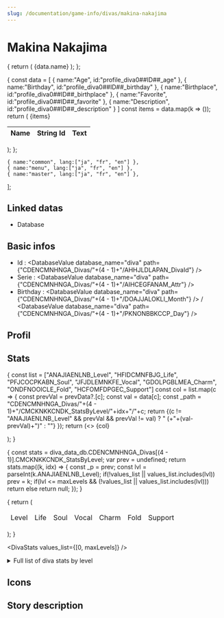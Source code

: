 ```yaml
---
slug: /documentation/game-info/divas/makina-nakajima
---
```


# Makina Nakajima


{
  return (
    <tr>
    <td>{data.name}</td>
    <td><DivaLanguageLink bank="common" id={data.id} language={language} /></td>
    <td><DivaString bank="common" id={data.id} language={language} /></td>
    </tr>
  );
};

{
  const data = 
  [
    {
      name:"Age",
      id:"profile_diva0##ID##_age"
    },
    {
      name:"Birthday",
      id:"profile_diva0##ID##_birthday"
    },
    {
      name:"Birthplace",
      id:"profile_diva0##ID##_birthplace"
    },
    {
      name:"Favorite",
      id:"profile_diva0##ID##_favorite"
    },
    {
      name:"Description",
      id:"profile_diva0##ID##_description"
    }
  ]
  const items = data.map(k => (<DivaInfoProfileTableRow data={k} language={language} />));
  return (
    <table>
    <thead>
    <tr>
    <th>Name</th>
    <th>String Id</th>
    <th>Text</th>
    </tr>
    </thead>
    <tbody>
    {items}
    </tbody>
    </table>
  );
};

    { name:"common", lang:["ja", "fr", "en"] },
    { name:"menu", lang:["ja", "fr", "en"] },
    { name:"master", lang:["ja", "fr", "en"] },
  ];

<LanguageContext files={languagesFiles}>

<DivaIdContext divaId="4">

<div style={{position:'relative'}}><div style={{position: 'absolute',top:'-140px', right:'-50px', width:'40%'}}><DivaImage type="l_size" /></div></div>

## Linked datas

* <Link href={getLinkById("documentation/database/data-content/diva")} >Database</Link>

## Basic infos

* Id : <DatabaseValue database_name="diva" path={"CDENCMNHNGA_Divas/"+(4 - 1)+"/AHHJLDLAPAN_DivaId"} />
* Serie : <DatabaseValue database_name="diva" path={"CDENCMNHNGA_Divas/"+(4 - 1)+"/AIHCEGFANAM_Attr"} />
* Birthday : <DatabaseValue database_name="diva" path={"CDENCMNHNGA_Divas/"+(4 - 1)+"/DOAJJALOKLI_Month"} /> / <DatabaseValue database_name="diva" path={"CDENCMNHNGA_Divas/"+(4 - 1)+"/PKNONBBKCCP_Day"} />

## Profil

<Tabs groupId="language">
  <TabItem value="ja" label="Japanese" default>
    <DivaInfoProfileTable language="ja" />
  </TabItem>
  <TabItem value="fr" label="French">
    <DivaInfoProfileTable language="fr" />
  </TabItem>
  <TabItem value="en" label="English">
    <DivaInfoProfileTable language="en" />
  </TabItem>
</Tabs>

## Stats


{
  const list = ["ANAJIAENLNB_Level", "HFIDCMNFBJG_Life", "PFJCOCPKABN_Soul", "JFJDLEMNKFE_Vocal", "GDOLPGBLMEA_Charm", "ONDFNOOICLE_Fold", "HCFOMFDPGEC_Support"]
  const col = list.map(c => {
    const prevVal = prevData?.[c];
    const val = data[c];
    const _path = "CDENCMNHNGA_Divas/"+(4 - 1)+"/CMCKNKKCNDK_StatsByLevel/"+idx+"/"+c;
    return <td><DatabaseValue database_name="diva" path={_path} />{(c != "ANAJIAENLNB_Level" && prevVal && prevVal != val) ? " (+"+(val-prevVal)+")" : ""}</td>
  });
  return (<><tr>
    {col}
  </tr></>);
}


{
  const stats = diva_data_db.CDENCMNHNGA_Divas[(4 - 1)].CMCKNKKCNDK_StatsByLevel;
  var prev = undefined;
  return stats.map((k, idx) => {
    const _p = prev;
    const lvl = parseInt(k.ANAJIAENLNB_Level);
    if(!values_list || values_list.includes(lvl))
      prev = k;
    if(lvl <= maxLevels && (!values_list || values_list.includes(lvl)))
      return <DivaStatsRow data={k} prevData={_p} idx={idx} />
    else
      return null;
  });
}

{
  return (
  <table>
  <thead>
  <tr><td>Level</td><td>Life</td><td>Soul</td><td>Vocal</td><td>Charm</td><td>Fold</td><td>Support</td></tr>
  </thead>
  <tbody>
  <DivaStatsRows values_list={values_list} />
  </tbody>
  </table>);
}


<DivaStats values_list={[0, maxLevels]} />

<details>
<summary>Full list of diva stats by level</summary>
<DivaStats />
</details>

## Icons


<Tabs groupId="divaIcon">
  <TabItem value="s_size" label="S size" default>
    <DivaImage type="s_size" />
  </TabItem>
  <TabItem value="m_size" label="M size" default>
    <DivaImage type="m_size" />
  </TabItem>
  <TabItem value="l_size" label="L size" default>
    <DivaImage type="l_size" />
  </TabItem>
  <TabItem value="ps" label="PS" default>
    <DivaImage type="ps" />
  </TabItem>
  <TabItem value="story" label="Story" default>
    <DivaImage type="story" />
  </TabItem>
  <TabItem value="small_bustup" label="Small bustup" default>
    <DivaImage type="small_bustup" />
  </TabItem>
  <TabItem value="standing_costume" label="Standing Costume" default>
    <DivaImage type="standing_costume" />
  </TabItem>
  <TabItem value="event_go_diva" label="Event Go Diva" default>
    <DivaImage type="event_go_diva" />
  </TabItem>
  <TabItem value="event_go_diva_typed" label="Event Go Diva Typed" default>
    <DivaImage type="event_go_diva_typed" />
  </TabItem>
</Tabs>


## Story description

<Tabs groupId="language">
  <TabItem value="ja" label="Japanese" default>

<DivaLanguageLink bank="menu" id="story_diva_desc_##ID##" language="ja" />  

<blockquote><DivaString bank="menu" id="story_diva_desc_##ID##" language="ja" /></blockquote>

  </TabItem>
  <TabItem value="fr" label="French">

<DivaLanguageLink bank="menu" id="story_diva_desc_##ID##" language="fr" />  

<blockquote><DivaString bank="menu" id="story_diva_desc_##ID##" language="fr" /></blockquote>

  </TabItem>
  <TabItem value="en" label="English">

<DivaLanguageLink bank="menu" id="story_diva_desc_##ID##" language="en" />  

<blockquote><DivaString bank="menu" id="story_diva_desc_##ID##" language="en" /></blockquote>

  </TabItem>
</Tabs>
</DivaIdContext>
</LanguageContext>
